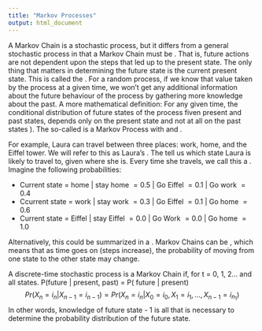 ```yaml
---
title: "Markov Processes"
output: html_document
---
```


A Markov Chain is a stochastic process, but it differs from a general stochastic process in that a Markov Chain must be \textbf{memory-less}. That is, future actions are not dependent upon the steps that led up to the present state. The only thing that matters in determining the future state is the current present state. This is called the \textbf{Markov Property}. For a random process, if we know that value taken by the process at a given time, we won't get any additional information about the future behaviour of the process by gathering more knowledge about the past.  A more mathematical definition: For any given time, the conditional distribution of future states of the process fiven present and past states, depends only on the present state and not at all on the past states \textbf{memoryless property}). The so-called \textbf{Markov Chain} is a Markov Process with \textbf{discrete time} and \textbf{discrete state space}.  

For example, Laura can travel between three places: work, home, and the Eiffel tower. We will refer to this as Laura's \textbf{states}. The \textbf{transition probabilities} tell us which state Laura is likely to travel to, given where she is. Every time she travels, we call this a \textbf{transition event}.  Imagine the following probabilities:

* Current state $=$ home $|$ stay home $= 0.5$ $|$ Go Eiffel $= 0.1$ $|$ Go work $= 0.4$
* Ccurrent state $=$ work  $|$ stay work $= 0.3$ $|$ Go Eiffel $= 0.1$ $|$ Go home $= 0.6$
* Current state $=$ Eiffel  $|$ stay Eiffel $= 0.0$ $|$ Go Work $= 0.0$ $|$ Go home $= 1.0$

Alternatively, this could be summarized in a \textbf{transition probability matrix}. Markov Chains can be \textbf{time-inhomogeneous}, which means that as time goes on (steps increase), the probability of moving from one state to the other state may change.

A discrete-time stochastic process is a Markov Chain if, for t = 0, 1, 2... and all states. P(future $|$ present, past) $=$ P( future $|$ present)
$$Pr(X_n = i_n | X_{n-1} = i_{n-1}) = Pr(X_n = i_n | X_0 = i_0, X_1 = i_1, ..., X_{n-1} = i_{n_1}) $$
In other words, knowledge of future state - 1 is all that is necessary to determine the probability distribution of the future state.  

